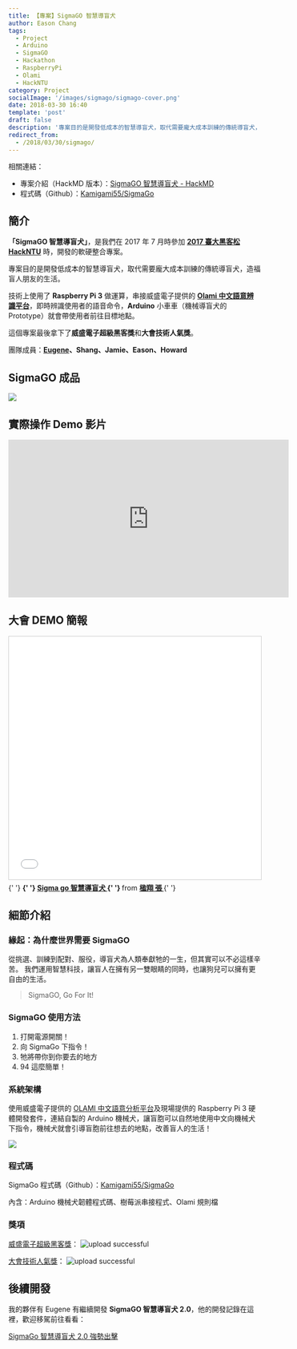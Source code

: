 ```yaml
---
title: 【專案】SigmaGO 智慧導盲犬
author: Eason Chang
tags:
  - Project
  - Arduino
  - SigmaGO
  - Hackathon
  - RaspberryPi
  - Olami
  - HackNTU
category: Project
socialImage: '/images/sigmago/sigmago-cover.png'
date: 2018-03-30 16:40
template: 'post'
draft: false
description: '專案目的是開發低成本的智慧導盲犬，取代需要龐大成本訓練的傳統導盲犬，造福盲人朋友的生活。'
redirect_from:
  - /2018/03/30/sigmago/
---
```


相關連結：

- 專案介紹（HackMD 版本）：[SigmaGO 智慧導盲犬 - HackMD](https://hackmd.io/s/Skcy2I1L-)
- 程式碼（Github）：[Kamigami55/SigmaGo](https://github.com/Kamigami55/SigmaGo)

## 簡介

**「SigmaGO 智慧導盲犬」**，是我們在 2017 年 7 月時參加 **[2017 臺大黑客松 HackNTU](https://hackntu.tumblr.com/tagged/intro)** 時，開發的軟硬整合專案。

專案目的是開發低成本的智慧導盲犬，取代需要龐大成本訓練的傳統導盲犬，造福盲人朋友的生活。

技術上使用了 **Raspberry Pi 3** 做運算，串接威盛電子提供的 **[Olami 中文語意辨識平台](https://tw.olami.ai/open/website/home/home_show)**，即時辨識使用者的語音命令，**Arduino** 小車車（機械導盲犬的 Prototype）就會帶使用者前往目標地點。

這個專案最後拿下了**威盛電子超級黑客獎**和**大會技術人氣獎**。

團隊成員：**[Eugene](https://github.com/eugenejahn)、Shang、Jamie、Eason、Howard**

## SigmaGO 成品

![](https://i.imgur.com/8E5onDg.jpg)

## 實際操作 Demo 影片

<iframe
  width="560"
  height="315"
  src="https://www.youtube-nocookie.com/embed/ZKRa4QlMXMs"
  frameborder="0"
  allow="accelerometer; autoplay; clipboard-write; encrypted-media; gyroscope; picture-in-picture"
  allowfullscreen
></iframe>

## 大會 DEMO 簡報

<iframe
  src="//www.slideshare.net/slideshow/embed_code/key/7zndtymOdt9mrI"
  width="595"
  height="485"
  frameborder="0"
  marginwidth="0"
  marginheight="0"
  scrolling="no"
  style="border:1px solid #CCC; border-width:1px; margin-bottom:5px; max-width: 100%;"
  allowfullscreen
>
  {' '}
</iframe> <div style="margin-bottom:5px">
  {' '}
  <strong>
    {' '}
    <a
      href="//www.slideshare.net/ssuser524a9d/sigma-go"
      title="Sigma go 智慧導盲犬"
      target="_blank"
    >
      Sigma go 智慧導盲犬
    </a>{' '}
  </strong> from <strong>
    <a href="https://www.slideshare.net/ssuser524a9d" target="_blank">
      楹翔 張
    </a>
  </strong>{' '}
</div>

## 細節介紹

### 緣起：為什麼世界需要 SigmaGO

從挑選、訓練到配對、服役，導盲犬為人類奉獻牠的一生，但其實可以不必這樣辛苦。
我們運用智慧科技，讓盲人在擁有另一雙眼睛的同時，也讓狗兒可以擁有更自由的生活。

> SigmaGO, Go For It!

### SigmaGO 使用方法

1. 打開電源開關！
2. 向 SigmaGo 下指令！
3. 牠將帶你到你要去的地方
4. 94 這麼簡單！

### 系統架構

使用威盛電子提供的 [OLAMI 中文語意分析平台](https://tw.olami.ai/open/website/home/home_show)及現場提供的 Raspberry Pi 3 硬體開發套件，連結自製的 Arduino 機械犬，讓盲胞可以自然地使用中文向機械犬下指令，機械犬就會引導盲胞前往想去的地點，改善盲人的生活！

![](https://i.imgur.com/7thls3j.jpg)

### 程式碼

SigmaGo 程式碼（Github）：[Kamigami55/SigmaGo](https://github.com/Kamigami55/SigmaGo)

內含：Arduino 機械犬韌體程式碼、樹莓派串接程式、Olami 規則檔

### 獎項

[威盛電子超級黑客獎](https://www.facebook.com/hackNTU/photos/a.1442005269218025.1073741850.457953580956537/1442006189217933/?type=3&theater)：
![upload successful](/images/sigmago/pasted-0.png)

[大會技術人氣獎](https://www.facebook.com/hackNTU/photos/a.1442005269218025.1073741850.457953580956537/1442005299218022/?type=3&theater)：
![upload successful](/images/sigmago/pasted-2.png)

## 後續開發

我的夥伴有 Eugene 有繼續開發 **SigmaGO 智慧導盲犬 2.0**，他的開發記錄在這裡，歡迎移駕前往看看：

[SigmaGo 智慧導盲犬 2.0 強勢出擊](https://tw.olami.ai/blog/article/34)
